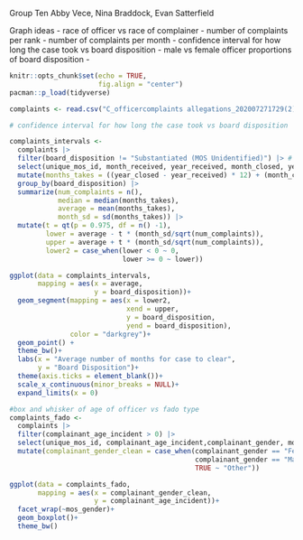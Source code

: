 Group Ten
Abby Vece, Nina Braddock, Evan Satterfield

Graph ideas
- race of officer vs race of complainer
- number of complaints per rank
- number of complaints per month
- confidence interval for how long the case took vs board disposition 
- male vs female officer proportions of board disposition
- 

```{r}
knitr::opts_chunk$set(echo = TRUE,
                      fig.align = "center")
pacman::p_load(tidyverse)

complaints <- read.csv("C_officercomplaints allegations_202007271729(2).csv")


```




```{r}
# confidence interval for how long the case took vs board disposition

complaints_intervals <-
  complaints |>
  filter(board_disposition != "Substantiated (MOS Unidentified)") |> # deleted cuz there was only one instance
  select(unique_mos_id, month_received, year_received, month_closed, year_closed, board_disposition) |> 
  mutate(months_takes = ((year_closed - year_received) * 12) + (month_closed-month_received)) |> 
  group_by(board_disposition) |> 
  summarize(num_complaints = n(),
            median = median(months_takes),
            average = mean(months_takes),
            month_sd = sd(months_takes)) |>
  mutate(t = qt(p = 0.975, df = n() -1),
         lower = average - t * (month_sd/sqrt(num_complaints)),
         upper = average + t * (month_sd/sqrt(num_complaints)),
         lower2 = case_when(lower < 0 ~ 0,
                            lower >= 0 ~ lower))

ggplot(data = complaints_intervals,
       mapping = aes(x = average,
                     y = board_disposition))+
  geom_segment(mapping = aes(x = lower2,
                             xend = upper,
                             y = board_disposition,
                             yend = board_disposition),
               color = "darkgrey")+
  geom_point() +
  theme_bw()+
  labs(x = "Average number of months for case to clear",
       y = "Board Disposition")+
  theme(axis.ticks = element_blank())+
  scale_x_continuous(minor_breaks = NULL)+
  expand_limits(x = 0)

```
```{r}
#box and whisker of age of officer vs fado type
complaints_fado <-
  complaints |> 
  filter(complainant_age_incident > 0) |> 
  select(unique_mos_id, complainant_age_incident,complainant_gender, mos_gender) |> 
  mutate(complainant_gender_clean = case_when(complainant_gender == "Female" ~ "Female",
                                              complainant_gender == "Male" ~ "Male",
                                              TRUE ~ "Other"))

ggplot(data = complaints_fado,
       mapping = aes(x = complainant_gender_clean,
                     y = complainant_age_incident))+
  facet_wrap(~mos_gender)+
  geom_boxplot()+
  theme_bw()
  


```


